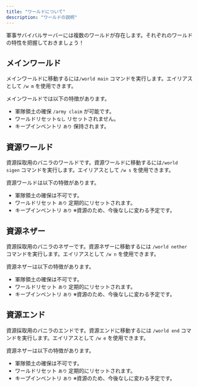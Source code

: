 ```yaml
---
title: "ワールドについて"
description: "ワールドの説明"
---
```


軍事サバイバルサーバーには複数のワールドが存在します。それぞれのワールドの特性を把握しておきましょう！

## メインワールド

メインワールドに移動するには`/world main` コマンドを実行します。エイリアスとして `/w m` を使用できます。

メインワールドでは以下の特徴があります。

- 軍隊領土の確保 `/army claim` が可能です。
- ワールドリセット`なし` リセットされません。
- キープインベントリ `あり` 保持されます。

## 資源ワールド

資源採取用のバニラのワールドです。資源ワールドに移動するには`/world sigen` コマンドを実行します。エイリアスとして `/w s` を使用できます。

資源ワールドは以下の特徴があります。

- 軍隊領土の確保は不可です。
- ワールドリセット `あり` 定期的にリセットされます。
- キープインベントリ `あり` ※資源のため、今後なしに変わる予定です。

## 資源ネザー

資源採取用のバニラのネザーです。資源ネザーに移動するには `/world nether` コマンドを実行します。エイリアスとして `/w n` を使用できます。

資源ネザーは以下の特徴があります。

- 軍隊領土の確保は不可です。
- ワールドリセット `あり` 定期的にリセットされます。
- キープインベントリ `あり` ※資源のため、今後なしに変わる予定です。

## 資源エンド

資源採取用のバニラのエンドです。資源エンドに移動するには `/world end` コマンドを実行します。エイリアスとして `/w e` を使用できます。

資源ネザーは以下の特徴があります。

- 軍隊領土の確保は不可です。
- ワールドリセット `あり` 定期的にリセットされます。
- キープインベントリ `あり` ※資源のため、今後なしに変わる予定です。